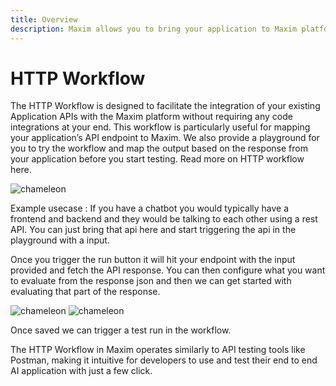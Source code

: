 ```yaml
---
title: Overview
description: Maxim allows you to bring your application to Maxim platform via an HTTP workflow where you can test your application end to end. Maxim’s workflow capability allows you to seamlessly integrate and test your AI applications on Maxim.
---
```


# HTTP Workflow

The HTTP Workflow is designed to facilitate the integration of your existing Application APIs with the Maxim platform without requiring any code integrations at your end. This workflow is particularly useful for mapping your application’s API endpoint to Maxim. We also provide a playground for you to try the workflow and map the output based on the response from your application before you start testing. Read more on HTTP workflow here. 

<img src="./workflow-overview/img1.png" alt="chameleon" />

Example usecase : If you have a chatbot you would typically have a frontend and backend and they would be talking to each other using a rest API. You can just bring that api here and start triggering the api in the playground with a input. 

Once you trigger the run button it will hit your endpoint with the input provided and fetch the API response. You can then configure what you want to evaluate from the response json and then we can get started with evaluating that part of the response. 

<img src="./workflow-overview/img1.png" alt="chameleon" />

<img src="./workflow-overview/img1.png" alt="chameleon" />

Once saved we can trigger a test run in the workflow. 

The HTTP Workflow in Maxim operates similarly to API testing tools like Postman, making it intuitive for developers to use and test their end to end AI application with just a few click.


<Cards>
  <Card title="HTTP workflow" href="https://nextjs.org/docs" />
  <Card title="Trigger a test run" href="https://fumadocs.vercel.app" />
  
</Cards>

